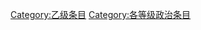 {{Articles by Quality| topic=政治|project=政治|format=TOC}}
{{Wikipedia category}}
{{emptycat}}
[[Category:乙级条目|Category:乙级条目]]
[[Category:各等级政治条目|Category:各等级政治条目]]